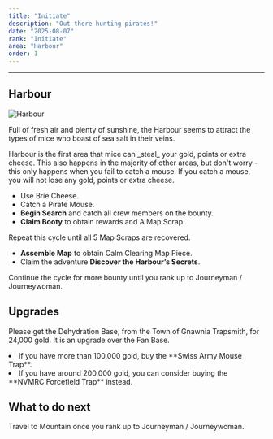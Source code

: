 ```yaml
---
title: "Initiate"
description: "Out there hunting pirates!"
date: "2025-08-07"
rank: "Initiate"
area: "Harbour"
order: 1
---
```



---

## Harbour

![Harbour](/images/locations/harbour.png)
<p class="location-description">Full of fresh air and plenty of sunshine, the Harbour seems to attract the types of mice who boast of sea salt in their veins.</p>

<Callout>
Harbour is the first area that mice can _steal_ your gold, points or extra cheese. This also happens in the majority of other areas, but don't worry - this only happens when you fail to catch a mouse. If you catch a mouse, you will not lose any gold, points or extra cheese.
</Callout>

- Use Brie Cheese.
- Catch a Pirate Mouse.
- **Begin Search** and catch all crew members on the bounty.
- **Claim Booty** to obtain rewards and A Map Scrap.

Repeat this cycle until all 5 Map Scraps are recovered.

- **Assemble Map** to obtain Calm Clearing Map Piece.
- Claim the adventure **Discover the Harbour’s Secrets**.

Continue the cycle for more bounty until you rank up to Journeyman / Journeywoman.

## Upgrades

Please get the Dehydration Base, from the Town of Gnawnia Trapsmith, for 24,000 gold. It is an upgrade over the Fan Base.
<li>If you have more than 100,000 gold, buy the **Swiss Army Mouse Trap**.</li>
<li>If you have around 200,000 gold, you can consider buying the **NVMRC Forcefield Trap** instead.</li>

## What to do next

Travel to Mountain once you rank up to Journeyman / Journeywoman.